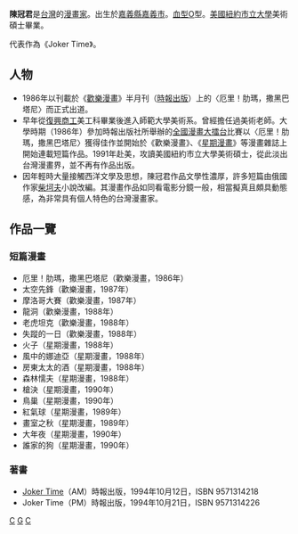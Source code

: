{{漫畫}}
'''陳冠君'''{{BD|1961年|11月16日|catIdx=C}}是[[台灣|台灣]]的[[漫畫家|漫畫家]]。出生於[[嘉義縣|嘉義縣]][[嘉義市_(縣轄市)|嘉義市]]。[[血型|血型]]O型。[[美國|美國]][[紐約市立大學|紐約市立大學]]美術碩士畢業。

代表作為《Joker Time》。

== 人物 ==
*1986年以刊載於《[[歡樂漫畫|歡樂漫畫]]》半月刊（[[時報出版|時報出版]]）上的〈厄里！肋瑪，撒黑巴塔尼〉而正式出道。
*早年從[[台北縣私立復興高級商工職業學校|復興商工]]美工科畢業後進入師範大學美術系。曾經擔任過美術老師。大學時期（1986年）參加時報出版社所舉辦的[[全國漫畫大擂台|全國漫畫大擂台]]比賽以〈厄里！肋瑪，撒黑巴塔尼〉獲得佳作並開始於《歡樂漫畫》、《[[星期漫畫|星期漫畫]]》等漫畫雜誌上開始連載短篇作品。1991年赴美，攻讀美國紐約市立大學美術碩士，從此淡出台灣漫畫界，並不再有作品出版。
*因年輕時大量接觸西洋文學及思想，陳冠君作品文學性濃厚，許多短篇由俄國作家[[柴坷夫|柴坷夫]]小說改編。其漫畫作品如同看電影分鏡一般，相當擬真且頗具動態感，為非常具有個人特色的台灣漫畫家。

== 作品一覽 ==
=== 短篇漫畫 ===
*厄里！肋瑪，撒黑巴塔尼（歡樂漫畫，1986年）
*太空先鋒（歡樂漫畫，1987年）
*摩洛哥大賽（歡樂漫畫，1987年）
*龍洞（歡樂漫畫，1988年）
*老虎坦克（歡樂漫畫，1988年）
*失蹤的一日（歡樂漫畫，1988年）
*火子（星期漫畫，1988年）
*風中的娜迪亞（星期漫畫，1988年）
*房東太太的酒（星期漫畫，1988年）
*森林懦夫（星期漫畫，1988年）
*槍決（星期漫畫，1990年）
*鳥巢（星期漫畫，1990年）
*紅氣球（星期漫畫，1989年）
*畫室之秋（星期漫畫，1989年）
*大年夜（星期漫畫，1990年）
*誰家的狗（星期漫畫，1990年）

=== 著書 ===
*[[Joker_Time|Joker Time]]（AM）時報出版，1994年10月12日，ISBN 9571314218
*Joker Time（PM）時報出版，1994年10月21日，ISBN 9571314226

[[Category:臺灣漫畫家|C]]
[[Category:陳姓|G]]
[[Category:嘉義市人|C]]